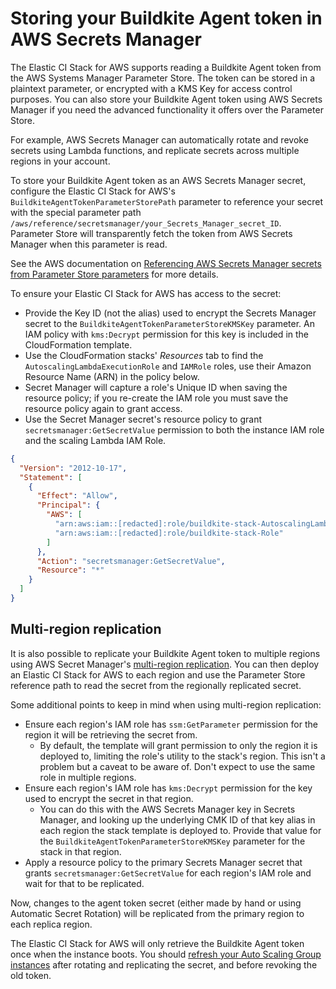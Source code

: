 # Storing your Buildkite Agent token in AWS Secrets Manager

The Elastic CI Stack for AWS supports reading a Buildkite Agent token from
the AWS Systems Manager Parameter Store. The token can be stored in a plaintext
parameter, or encrypted with a KMS Key for access control purposes. You can also store your Buildkite Agent token using AWS Secrets Manager if
you need the advanced functionality it offers over the Parameter
Store.

For example, AWS Secrets Manager can automatically rotate and
revoke secrets using Lambda functions, and replicate secrets across multiple
regions in your account.

To store your Buildkite Agent token as an AWS Secrets
Manager secret, configure the Elastic CI Stack for AWS's
`BuildkiteAgentTokenParameterStorePath` parameter to reference your secret with
the special parameter path `/aws/reference/secretsmanager/your_Secrets_Manager_secret_ID`.
Parameter Store will transparently fetch the token from AWS Secrets
Manager when this parameter is read.

See the AWS documentation on [Referencing AWS Secrets Manager secrets from Parameter Store parameters](https://docs.aws.amazon.com/systems-manager/latest/userguide/integration-ps-secretsmanager.html)
for more details.

To ensure your Elastic CI Stack for AWS has access to the secret:

- Provide the Key ID (not the alias) used to encrypt the Secrets Manager secret to the `BuildkiteAgentTokenParameterStoreKMSKey` parameter. An IAM policy with `kms:Decrypt` permission for this key is included in the CloudFormation template.
- Use the CloudFormation stacks' _Resources_ tab to find the `AutoscalingLambdaExecutionRole` and `IAMRole` roles, use their Amazon Resource Name (ARN) in the policy below.
- Secret Manager will capture a role's Unique ID when saving the resource policy; if you re-create the IAM role you must save the resource policy again to grant access.
- Use the Secret Manager secret's resource policy to grant `secretsmanager:GetSecretValue` permission to both the instance IAM role and the scaling Lambda IAM Role.

```json
{
  "Version": "2012-10-17",
  "Statement": [
    {
      "Effect": "Allow",
      "Principal": {
        "AWS": [
          "arn:aws:iam::[redacted]:role/buildkite-stack-AutoscalingLambdaExecutionRole",
          "arn:aws:iam::[redacted]:role/buildkite-stack-Role"
        ]
      },
      "Action": "secretsmanager:GetSecretValue",
      "Resource": "*"
    }
  ]
}
```

## Multi-region replication

It is also possible to replicate your Buildkite Agent token to multiple regions
using AWS Secret Manager's [multi-region replication](https://docs.aws.amazon.com/secretsmanager/latest/userguide/create-manage-multi-region-secrets.html). You
can then deploy an Elastic CI Stack for AWS to each region and use the Parameter Store
reference path to read the secret from the regionally replicated secret.

Some additional points to keep in mind when using multi-region replication:

- Ensure each region's IAM role has `ssm:GetParameter` permission for the region
  it will be retrieving the secret from.
  - By default, the template will grant permission to only the region it is
    deployed to, limiting the role's utility to the stack's region. This isn't a
    problem but a caveat to be aware of. Don't expect to use the same role in
    multiple regions.
- Ensure each region's IAM role has `kms:Decrypt` permission for the key used to
  encrypt the secret in that region.
  - You can do this with the AWS Secrets Manager key in Secrets
    Manager, and looking up the underlying CMK ID of that key alias in each
    region the stack template is deployed to. Provide that value for the
    `BuildkiteAgentTokenParameterStoreKMSKey` parameter for the stack in that
    region.
- Apply a resource policy to the primary Secrets Manager secret that grants
  `secretsmanager:GetSecretValue` for each region's IAM role and wait for that to
  be replicated.

Now, changes to the agent token secret (either made by hand or using Automatic
Secret Rotation) will be replicated from the primary region to each replica
region.

The Elastic CI Stack for AWS will only retrieve the Buildkite Agent token once when the
instance boots. You should [refresh your Auto Scaling Group instances](https://docs.aws.amazon.com/autoscaling/ec2/userguide/asg-instance-refresh.html)
after rotating and replicating the secret, and before revoking the old token.
